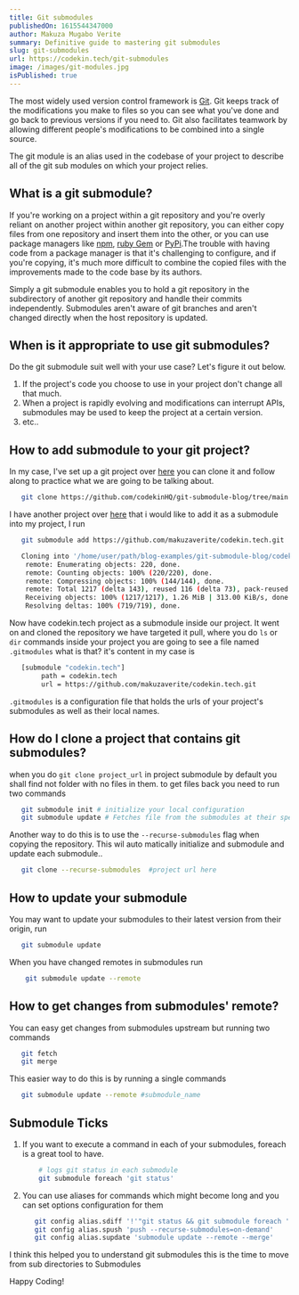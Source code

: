 ```yaml
---
title: Git submodules
publishedOn: 1615544347000
author: Makuza Mugabo Verite
summary: Definitive guide to mastering git submodules
slug: git-submodules
url: https://codekin.tech/git-submodules
image: /images/git-modules.jpg
isPublished: true
---
```



The most widely used version control framework is [Git](https://en.wikipedia.org/wiki/Git). Git keeps track of the modifications you make to files so you can see what you've done and go back to previous versions if you need to. Git also facilitates teamwork by allowing different people's modifications to be combined into a single source.

The git module is an alias used in the codebase of your project to describe all of the git sub modules on which your project relies.


## What is a git submodule?

If you're working on a project within a git repository and you're overly reliant on another project within another git repository, you can either copy files from one repository and insert them into the other, or you can use package managers like [npm](https://www.npmjs.com/), [ruby Gem](https://rubygems.org/) or [PyPi](https://pypi.org/).The trouble with having code from a package manager is that it's challenging to configure, and if you're copying, it's much more difficult to combine the copied files with the improvements made to the code base by its authors.

Simply a git submodule enables you to hold a git repository in the subdirectory of another git repository and handle their commits independently. Submodules aren't aware of git branches and aren't changed directly when the host repository is updated.



## When is it appropriate to use git submodules?

Do the git submodule suit well with your use case? Let's figure it out below.


  1. If the project's code you choose to use in your project don't change all that much.
  2. When a project is rapidly evolving and modifications can interrupt APIs, submodules may be used to keep the project at a certain version.
  3. etc..


## How to add submodule to your git project?


In my case, I've set up a git project over [here](https://github.com/codekinHQ/git-submodule-blog/tree/main) you can clone it and follow along to practice what we are going to be talking about.


```bash
   git clone https://github.com/codekinHQ/git-submodule-blog/tree/main
```

I have another project over [here](https://github.com/makuzaverite/codekin.tech) that i would like to add it as a submodule into my project, I run

```bash
   git submodule add https://github.com/makuzaverite/codekin.tech.git

   Cloning into '/home/user/path/blog-examples/git-submodule-blog/codekin.tech'...
    remote: Enumerating objects: 220, done.
    remote: Counting objects: 100% (220/220), done.
    remote: Compressing objects: 100% (144/144), done.
    remote: Total 1217 (delta 143), reused 116 (delta 73), pack-reused 997
    Receiving objects: 100% (1217/1217), 1.26 MiB | 313.00 KiB/s, done.
    Resolving deltas: 100% (719/719), done.
```

Now have codekin.tech project as a submodule inside our project. It went on and cloned the repository we have targeted it pull, where you do `ls` or `dir` commands inside your project you are going to see a file named `.gitmodules` what is that? it's content in my case is

```bash
   [submodule "codekin.tech"]
        path = codekin.tech
        url = https://github.com/makuzaverite/codekin.tech.git
```
`.gitmodules` is a configuration file that holds the urls of your project's submodules as well as their local names.



## How do I clone a project that contains git submodules?

 when you do `git clone project_url` in project submodule by default you shall find not folder with no files in them. to get files back you need to run two commands

 ```bash
    git submodule init # initialize your local configuration
    git submodule update # Fetches file from the submodules at their specific commits in your configurations
 ```

 Another way to do this is to use the `--recurse-submodules` flag when copying the repository. This wil auto matically initialize and submodule and update each submodule..

```bash
   git clone --recurse-submodules  #project url here
```

## How to update your submodule

You may want to update your submodules to their latest version from their origin, run

```bash
   git submodule update
```

When you have changed remotes in submodules run

```bash
    git submodule update --remote
```


## How to get changes from submodules' remote?

You can easy get changes from submodules upstream but running two commands

```bash
   git fetch
   git merge
```

This easier way to do this is by running a single commands

```bash
   git submodule update --remote #submodule_name
```

## Submodule Ticks

1. If you want to execute a command in each of your submodules, foreach is a great tool to have.

    ```bash
        # logs git status in each submodule
        git submodule foreach 'git status'
    ```
2. You can use aliases for commands which might become long and you can set options configuration for them

    ```bash
       git config alias.sdiff '!'"git status && git submodule foreach 'git status'"
       git config alias.spush 'push --recurse-submodules=on-demand'
       git config alias.supdate 'submodule update --remote --merge'
    ```

I think this helped you to understand git submodules this is the time to move from sub directories to Submodules


Happy Coding!
